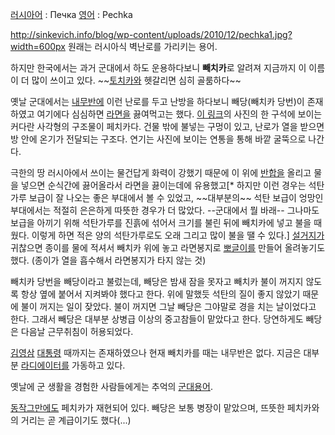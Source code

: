 [[러시아어]] : Печка
[[영어]] : Pechka

http://sinkevich.info/blog/wp-content/uploads/2010/12/pechka1.jpg?width=600px
원래는 러시아식 벽난로를 가리키는 용어.

하지만 한국에서는 과거 군대에서 하도 운용하다보니 '''빼치카'''로 알려져 지금까지 이 이름이 더 많이 쓰이고 있다. ~~[[토치카]]와 헷갈리면 심히 골룸하다~~

옛날 군대에서는 [[내무반]]에 이런 난로를 두고 난방을 하다보니 빼당(빼치카 당번)이 존재하였고 여기에다 심심하면 [[라면]]을 끓여먹고는 했다. [http://www.bostonks.com/index.php?document_srl=91224 이 링크]의 사진의 한 구석에 보이는 커다란 사각형의 구조물이 페치카다. 건물 밖에 불넣는 구멍이 있고, 난로가 열을 받으면 방 안에 온기가 전달되는 구조다. 연기는 사진에 보이는 연통을 통해 바깥 굴뚝으로 나간다.

극한의 땅 러시아에서 쓰이는 물건답게 화력이 강했기 때문에 이 위에 [[반합]]을 올리고 물을 넣으면 순식간에 끓어올라서 라면을 끓이는데에 유용했고[* 하지만 이런 경우는 석탄가루 보급이 잘 나오는 좋은 부대에서 볼 수 있었고, ~~대부분의~~ 석탄 보급이 엉망인 부대에서는 적절히 은은하게 따뜻한 경우가 더 많았다. --군대에서 뭘 바래-- 그나마도 보급을 아끼기 위해 석탄가루를 진흙에 섞어서 크기를 불린 뒤에 빼치카에 넣고 불을 때웠다. 이렇게 하면 적은 양의 석탄가루로도 오래 그리고 많이 불을 땔 수 있다.] [[설거지]]가 귀찮으면 종이를 물에 적셔서 빼치카 위에 놓고 라면봉지로 [[뽀글이]]를 만들어 올려놓기도 했다. (종이가 열을 흡수해서 라면봉지가 타지 않는 것)

빼치카 당번을 빼당이라고 불렀는데, 빼당은 밤새 잠을 못자고 빼치카 불이 꺼지지 않도록 항상 옆에 붙어서 지켜봐야 했다고 한다. 위에 말했듯 석탄의 질이 좋지 않았기 때문에 불이 꺼지는 일이 잦았다. 불이 꺼지면 그날 빼당은 그야말로 경을 치는 날이었다고 한다. 그래서 빼당은 대부분 상병급 이상의 중고참들이 맡았다고 한다. 당연하게도 빼당은 다음날 근무취침이 허용되었다.

[[김영삼]] [[대통령]] 때까지는 존재하였으나 현재 빼치카를 때는 내무반은 없다. 지금은 대부분 [[라디에이터]]를 가동하고 있다. 

옛날에 군 생활을 경험한 사람들에게는 추억의 [[군대용어]].


{{{#!html
<object id='skplayer' name='skplayer' width='480' height='384' classid='clsid:D27CDB6E-AE6D-11cf-96B8-444553540000' codebase='http://download.macromedia.com/pub/shockwave/cabs/flash/swflash.cab#version=9.0.115.00'><param name='movie' value='http://v.nate.com/v.sk/movie/0%7C207010029/20090421190400741409371001' /><param name='allowFullscreen' value='true' /><param name='allowScriptAccess' value='always' /><param name='wmode' value='transparent' /><embed src='http://v.nate.com/v.sk/movie/0%7C207010029/20090421190400741409371001' wmode='transparent' allowScriptAccess='always' allowFullscreen='true' name='skplayer' width='480' height='384' type='application/x-shockwave-flash' pluginspage='http://www.macromedia.com/go/getflashplayer' /></object>
}}}

[[동작그만]]에도 페치카가 재현되어 있다. 빼당은 보통 병장이 맡았으며, 뜨뜻한 페치카와의 거리는 곧 계급이기도 했다(...)
